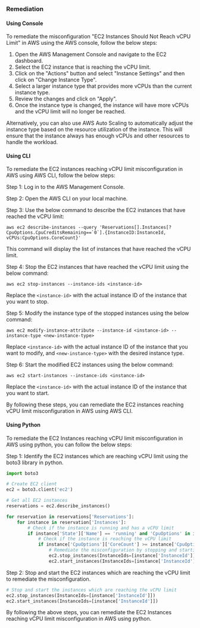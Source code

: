 ### Remediation

#### Using Console

To remediate the misconfiguration "EC2 Instances Should Not Reach vCPU Limit" in AWS using the AWS console, follow the below steps:

1. Open the AWS Management Console and navigate to the EC2 dashboard.
2. Select the EC2 instance that is reaching the vCPU limit.
3. Click on the "Actions" button and select "Instance Settings" and then click on "Change Instance Type".
4. Select a larger instance type that provides more vCPUs than the current instance type.
5. Review the changes and click on "Apply".
6. Once the instance type is changed, the instance will have more vCPUs and the vCPU limit will no longer be reached.

Alternatively, you can also use AWS Auto Scaling to automatically adjust the instance type based on the resource utilization of the instance. This will ensure that the instance always has enough vCPUs and other resources to handle the workload.

#### Using CLI

To remediate the EC2 instances reaching vCPU limit misconfiguration in AWS using AWS CLI, follow the below steps:

Step 1: Log in to the AWS Management Console.

Step 2: Open the AWS CLI on your local machine.

Step 3: Use the below command to describe the EC2 instances that have reached the vCPU limit:

```
aws ec2 describe-instances --query 'Reservations[].Instances[?CpuOptions.CpuCreditsRemaining==`0`].{InstanceID:InstanceId, vCPUs:CpuOptions.CoreCount}'
```

This command will display the list of instances that have reached the vCPU limit.

Step 4: Stop the EC2 instances that have reached the vCPU limit using the below command:

```
aws ec2 stop-instances --instance-ids <instance-id>
```

Replace the `<instance-id>` with the actual instance ID of the instance that you want to stop.

Step 5: Modify the instance type of the stopped instances using the below command:

```
aws ec2 modify-instance-attribute --instance-id <instance-id> --instance-type <new-instance-type>
```

Replace `<instance-id>` with the actual instance ID of the instance that you want to modify, and `<new-instance-type>` with the desired instance type.

Step 6: Start the modified EC2 instances using the below command:

```
aws ec2 start-instances --instance-ids <instance-id>
```

Replace the `<instance-id>` with the actual instance ID of the instance that you want to start.

By following these steps, you can remediate the EC2 instances reaching vCPU limit misconfiguration in AWS using AWS CLI.

#### Using Python

To remediate the EC2 Instances reaching vCPU limit misconfiguration in AWS using python, you can follow the below steps:

Step 1: Identify the EC2 instances which are reaching vCPU limit using the boto3 library in python.

```python
import boto3

# Create EC2 client
ec2 = boto3.client('ec2')

# Get all EC2 instances
reservations = ec2.describe_instances()

for reservation in reservations['Reservations']:
    for instance in reservation['Instances']:
        # Check if the instance is running and has a vCPU limit
        if instance['State']['Name'] == 'running' and 'CpuOptions' in instance and 'CoreCount' in instance['CpuOptions']:
            # Check if the instance is reaching the vCPU limit
            if instance['CpuOptions']['CoreCount'] >= instance['CpuOptions']['ThreadsPerCore']:
                # Remediate the misconfiguration by stopping and starting the instance
                ec2.stop_instances(InstanceIds=[instance['InstanceId']])
                ec2.start_instances(InstanceIds=[instance['InstanceId']])
```

Step 2: Stop and start the EC2 instances which are reaching the vCPU limit to remediate the misconfiguration.

```python
# Stop and start the instances which are reaching the vCPU limit
ec2.stop_instances(InstanceIds=[instance['InstanceId']])
ec2.start_instances(InstanceIds=[instance['InstanceId']])
```

By following the above steps, you can remediate the EC2 Instances reaching vCPU limit misconfiguration in AWS using python.

